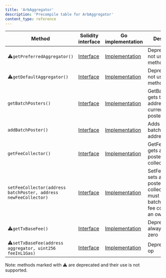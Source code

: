 ```yaml
---
title: 'ArbAggregator'
description: 'Precompile table for ArbAggregator'
content_type: reference
---
```


<table>
  <thead>
    <tr>
      <th>Method</th>
      <th>Solidity interface</th>
      <th>Go implementation</th>
      <th>Description</th>
    </tr>
  </thead>
  <tbody>
    <tr>
      <td>
        ⚠️<code>getPreferredAggregator()</code>
      </td>
      <td>
        <a
          href="https://github.com/OffchainLabs/nitro-precompile-interfaces/blob/fe4121240ca1ee2cbf07d67d0e6c38015d94e704/ArbAggregator.sol#L14"
          target="_blank"
        >
          Interface
        </a>
      </td>
      <td>
        <a
          href="https://github.com/OffchainLabs/nitro/blob/v3.6.8/precompiles/ArbAggregator.go#L24"
          target="_blank"
        >
          Implementation
        </a>
      </td>
      <td>Deprecated: Do not use this method.</td>
    </tr>
    <tr>
      <td>
        ⚠️<code>getDefaultAggregator()</code>
      </td>
      <td>
        <a
          href="https://github.com/OffchainLabs/nitro-precompile-interfaces/blob/fe4121240ca1ee2cbf07d67d0e6c38015d94e704/ArbAggregator.sol#L20"
          target="_blank"
        >
          Interface
        </a>
      </td>
      <td>
        <a
          href="https://github.com/OffchainLabs/nitro/blob/v3.6.8/precompiles/ArbAggregator.go#L30"
          target="_blank"
        >
          Implementation
        </a>
      </td>
      <td>Deprecated: Do not use this method.</td>
    </tr>
    <tr>
      <td>
        <code>getBatchPosters()</code>
      </td>
      <td>
        <a
          href="https://github.com/OffchainLabs/nitro-precompile-interfaces/blob/fe4121240ca1ee2cbf07d67d0e6c38015d94e704/ArbAggregator.sol#L24"
          target="_blank"
        >
          Interface
        </a>
      </td>
      <td>
        <a
          href="https://github.com/OffchainLabs/nitro/blob/v3.6.8/precompiles/ArbAggregator.go#L35"
          target="_blank"
        >
          Implementation
        </a>
      </td>
      <td>GetBatchPosters gets the addresses of all current batch posters</td>
    </tr>
    <tr>
      <td>
        <code>addBatchPoster()</code>
      </td>
      <td>
        <a
          href="https://github.com/OffchainLabs/nitro-precompile-interfaces/blob/fe4121240ca1ee2cbf07d67d0e6c38015d94e704/ArbAggregator.sol#L29"
          target="_blank"
        >
          Interface
        </a>
      </td>
      <td>
        <a
          href="https://github.com/OffchainLabs/nitro/blob/v3.6.8/precompiles/ArbAggregator.go#L40"
          target="_blank"
        >
          Implementation
        </a>
      </td>
      <td>Adds additional batch poster address</td>
    </tr>
    <tr>
      <td>
        <code>getFeeCollector()</code>
      </td>
      <td>
        <a
          href="https://github.com/OffchainLabs/nitro-precompile-interfaces/blob/fe4121240ca1ee2cbf07d67d0e6c38015d94e704/ArbAggregator.sol#L36"
          target="_blank"
        >
          Interface
        </a>
      </td>
      <td>
        <a
          href="https://github.com/OffchainLabs/nitro/blob/v3.6.8/precompiles/ArbAggregator.go#L63"
          target="_blank"
        >
          Implementation
        </a>
      </td>
      <td>GetFeeCollector gets a batch poster's fee collector</td>
    </tr>
    <tr>
      <td>
        <code>setFeeCollector(address batchPoster, address newFeeCollector)</code>
      </td>
      <td>
        <a
          href="https://github.com/OffchainLabs/nitro-precompile-interfaces/blob/fe4121240ca1ee2cbf07d67d0e6c38015d94e704/ArbAggregator.sol#L44"
          target="_blank"
        >
          Interface
        </a>
      </td>
      <td>
        <a
          href="https://github.com/OffchainLabs/nitro/blob/v3.6.8/precompiles/ArbAggregator.go#L72"
          target="_blank"
        >
          Implementation
        </a>
      </td>
      <td>
        SetFeeCollector sets a batch poster's fee collector (caller must be the batch poster, its
        fee collector, or an owner)
      </td>
    </tr>
    <tr>
      <td>
        ⚠️<code>getTxBaseFee()</code>
      </td>
      <td>
        <a
          href="https://github.com/OffchainLabs/nitro-precompile-interfaces/blob/fe4121240ca1ee2cbf07d67d0e6c38015d94e704/ArbAggregator.sol#L49"
          target="_blank"
        >
          Interface
        </a>
      </td>
      <td>
        <a
          href="https://github.com/OffchainLabs/nitro/blob/v3.6.8/precompiles/ArbAggregator.go#L95"
          target="_blank"
        >
          Implementation
        </a>
      </td>
      <td>Deprecated: always returns zero</td>
    </tr>
    <tr>
      <td>
        ⚠️<code>setTxBaseFee(address aggregator, uint256 feeInL1Gas)</code>
      </td>
      <td>
        <a
          href="https://github.com/OffchainLabs/nitro-precompile-interfaces/blob/fe4121240ca1ee2cbf07d67d0e6c38015d94e704/ArbAggregator.sol#L59"
          target="_blank"
        >
          Interface
        </a>
      </td>
      <td>
        <a
          href="https://github.com/OffchainLabs/nitro/blob/v3.6.8/precompiles/ArbAggregator.go#L102"
          target="_blank"
        >
          Implementation
        </a>
      </td>
      <td>Deprecated: no-op</td>
    </tr>
  </tbody>
</table>
<p>Note: methods marked with ⚠️ are deprecated and their use is not supported.</p>
